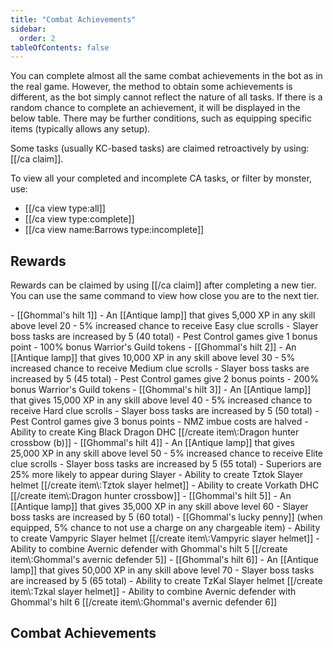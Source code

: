 ```yaml
---
title: "Combat Achievements"
sidebar:
  order: 2
tableOfContents: false
---
```



You can complete almost all the same combat achievements in the bot as in the real game. However, the method to obtain some achievements is different, as the bot simply cannot reflect the nature of all tasks. If there is a random chance to complete an achievement, it will be displayed in the below table. There may be further conditions, such as equipping specific items (typically allows any setup).

Some tasks (usually KC-based tasks) are claimed retroactively by using: [[/ca claim]].

To view all your completed and incomplete CA tasks, or filter by monster, use:

- [[/ca view type\:all]]
- [[/ca view type\:complete]]
- [[/ca view name\:Barrows type\:incomplete]]

## Rewards

Rewards can be claimed by using [[/ca claim]] after completing a new tier. You can use the same command to view how close you are to the next tier.

<Tabs>
  <TabItem label="Easy">
    - [[Ghommal's hilt 1]]
    - An [[Antique lamp]] that gives 5,000 XP in any skill above level 20
    - 5% increased chance to receive Easy clue scrolls
    - Slayer boss tasks are increased by 5 (40 total)
    - Pest Control games give 1 bonus point
    - 100% bonus Warrior's Guild tokens
  </TabItem>

  <TabItem label="Medium">
    - [[Ghommal's hilt 2]]
    - An [[Antique lamp]] that gives 10,000 XP in any skill above level 30
    - 5% increased chance to receive Medium clue scrolls
    - Slayer boss tasks are increased by 5 (45 total)
    - Pest Control games give 2 bonus points
    - 200% bonus Warrior's Guild tokens
  </TabItem>

  <TabItem label="Hard">
    - [[Ghommal's hilt 3]]
    - An [[Antique lamp]] that gives 15,000 XP in any skill above level 40
    - 5% increased chance to receive Hard clue scrolls
    - Slayer boss tasks are increased by 5 (50 total)
    - Pest Control games give 3 bonus points
    - NMZ imbue costs are halved
    - Ability to create King Black Dragon DHC [[/create item\:Dragon hunter crossbow (b)]]
  </TabItem>

  <TabItem label="Elite">
    - [[Ghommal's hilt 4]]
    - An [[Antique lamp]] that gives 25,000 XP in any skill above level 50
    - 5% increased chance to receive Elite clue scrolls
    - Slayer boss tasks are increased by 5 (55 total)
    - Superiors are 25% more likely to appear during Slayer
    - Ability to create Tztok Slayer helmet [[/create item\:Tztok slayer helmet]]
    - Ability to create Vorkath DHC [[/create item\:Dragon hunter crossbow]]
  </TabItem>

  <TabItem label="Master">
    - [[Ghommal's hilt 5]]
    - An [[Antique lamp]] that gives 35,000 XP in any skill above level 60
    - Slayer boss tasks are increased by 5 (60 total)
    - [[Ghommal's lucky penny]] (when equipped, 5% chance to not use a charge on any chargeable item)
    - Ability to create Vampyric Slayer helmet [[/create item\:Vampyric slayer helmet]]
    - Ability to combine Avernic defender with Ghommal's hilt 5 [[/create item\:Ghommal's avernic defender 5]]
  </TabItem>

  <TabItem label="Grandmaster">
    - [[Ghommal's hilt 6]]
    - An [[Antique lamp]] that gives 50,000 XP in any skill above level 70
    - Slayer boss tasks are increased by 5 (65 total)
    - Ability to create TzKal Slayer helmet [[/create item\:Tzkal slayer helmet]]
    - Ability to combine Avernic defender with Ghommal's hilt 6 [[/create item\:Ghommal's avernic defender 6]]
  </TabItem>
</Tabs>


## Combat Achievements

<CombatAchievements client:load />
